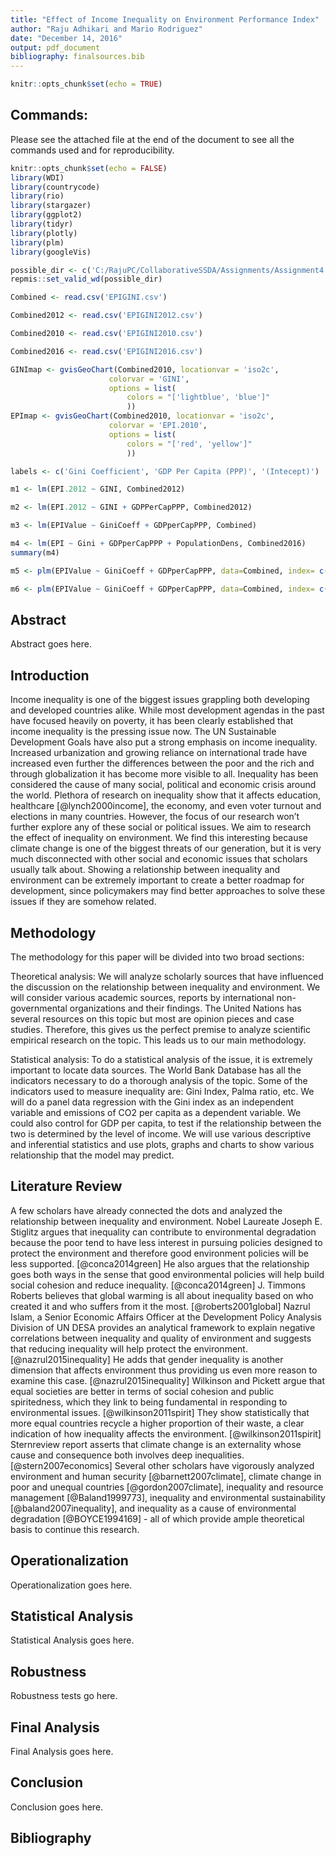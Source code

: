 ```yaml
---
title: "Effect of Income Inequality on Environment Performance Index"
author: "Raju Adhikari and Mario Rodriguez"
date: "December 14, 2016"
output: pdf_document
bibliography: finalsources.bib
---
```


```r
knitr::opts_chunk$set(echo = TRUE)
```

## Commands: 
Please see the attached file at the end of the document to see all the commands used and for reproducibility.

```r
knitr::opts_chunk$set(echo = FALSE)
library(WDI)
library(countrycode)
library(rio)
library(stargazer)
library(ggplot2)
library(tidyr)
library(plotly)
library(plm)
library(googleVis)

possible_dir <- c('C:/RajuPC/CollaborativeSSDA/Assignments/Assignment4', '/Users/mariorodriguez/Desktop/Assignment4')
repmis::set_valid_wd(possible_dir)

Combined <- read.csv('EPIGINI.csv')

Combined2012 <- read.csv('EPIGINI2012.csv')

Combined2010 <- read.csv('EPIGINI2010.csv')

Combined2016 <- read.csv('EPIGINI2016.csv')

GINImap <- gvisGeoChart(Combined2010, locationvar = 'iso2c',
                      colorvar = 'GINI',
                      options = list(
                          colors = "['lightblue', 'blue']"
                          ))
EPImap <- gvisGeoChart(Combined2010, locationvar = 'iso2c',
                      colorvar = 'EPI.2010',
                      options = list(
                          colors = "['red', 'yellow']"
                          ))

labels <- c('Gini Coefficient', 'GDP Per Capita (PPP)', '(Intecept)')

m1 <- lm(EPI.2012 ~ GINI, Combined2012)

m2 <- lm(EPI.2012 ~ GINI + GDPPerCapPPP, Combined2012)

m3 <- lm(EPIValue ~ GiniCoeff + GDPperCapPPP, Combined)

m4 <- lm(EPI ~ Gini + GDPperCapPPP + PopulationDens, Combined2016)
summary(m4)

m5 <- plm(EPIValue ~ GiniCoeff + GDPperCapPPP, data=Combined, index= c('country', 'year'), model = 'within')

m6 <- plm(EPIValue ~ GiniCoeff + GDPperCapPPP, data=Combined, index= c('country', 'year'), model = 'random')

```


## Abstract

Abstract goes here.

## Introduction

Income inequality is one of the biggest issues grappling both developing and developed countries alike. While most development agendas in the past have focused heavily on poverty, it has been clearly established that income inequality is the pressing issue now. The UN Sustainable Development Goals have also put a strong emphasis on income inequality. Increased urbanization and growing reliance on international trade have increased even further the differences between the poor and the rich and through globalization it has become more visible to all. Inequality has been considered the cause of many social, political and economic crisis around the world. Plethora of research on inequality show that it affects education, healthcare [@lynch2000income], the economy, and even voter turnout and elections in many countries. However, the focus of our research won't further explore any of these social or political issues. We aim to research the effect of inequality on environment. We find this interesting because climate change is one of the biggest threats of our generation, but it is very much disconnected with other social and economic issues that scholars usually talk about. Showing a relationship between inequality and environment can be extremely important to create a better roadmap for development, since policymakers may find better approaches to solve these issues if they are somehow related.

## Methodology

The methodology for this paper will be divided into two broad sections:

Theoretical analysis: We will analyze scholarly sources that have influenced the discussion on the relationship between inequality and environment. We will consider various academic sources, reports by international non-governmental organizations and their findings. The United Nations has several resources on this topic but most are opinion pieces and case studies. Therefore, this gives us the perfect premise to analyze scientific empirical research on the topic. This leads us to our main methodology. 

Statistical analysis: To do a statistical analysis of the issue, it is extremely important to locate data sources. The World Bank Database has all the indicators necessary to do a thorough analysis of the topic. Some of the indicators used to measure inequality are: Gini Index, Palma ratio, etc. We will do a panel data regression with the Gini index as an independent variable and emissions of CO2 per capita as a dependent variable. We could also control for GDP per capita, to test if the relationship between the two is  determined by the level of income. We will use various descriptive and inferential statistics and use plots, graphs and charts to show various relationship that the model may predict.

## Literature Review

A few scholars have already connected the dots and analyzed the relationship between inequality and environment. Nobel Laureate Joseph E. Stiglitz argues that inequality can contribute to environmental degradation because the poor tend to have less interest in pursuing policies designed to protect the environment and therefore good environment policies will be less supported. [@conca2014green] He also argues that the relationship goes both ways in the sense that good environmental policies will help build social cohesion and reduce inequality. [@conca2014green] J. Timmons Roberts believes that global warming is all about inequality based on who created it and who suffers from it the most. [@roberts2001global] Nazrul Islam, a Senior Economic Affairs Officer at the Development Policy Analysis Division of UN DESA provides an analytical framework to explain negative correlations between inequality and quality of environment and suggests that reducing inequality will help protect the environment. [@nazrul2015inequality] He adds that gender inequality is another dimension that affects environment thus providing us even more reason to examine this case. [@nazrul2015inequality] Wilkinson and Pickett argue that equal societies are better in terms of social cohesion and public spiritedness, which they link to being fundamental in responding to environmental issues. [@wilkinson2011spirit] They show statistically that more equal countries recycle a higher proportion of their waste, a clear indication of how inequality affects the environment. [@wilkinson2011spirit]  Sternreview report asserts that climate change is an externality whose cause and consequence both involves deep inequalities. [@stern2007economics] Several other scholars have vigorously analyzed environment and human security [@barnett2007climate], climate change in poor and unequal countries [@gordon2007climate], inequality and resource management [@Baland1999773], inequality and environmental sustainability [@baland2007inequality], and inequality as a cause of environmental degradation [@BOYCE1994169] - all of which provide ample theoretical basis to continue this research.

## Operationalization

Operationalization goes here.

## Statistical Analysis

Statistical Analysis goes here.

## Robustness

Robustness tests go here.

## Final Analysis

Final Analysis goes here.

## Conclusion

Conclusion goes here.

## Bibliography
